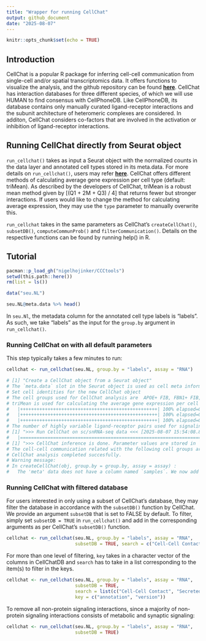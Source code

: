 ```yaml
---
title: "Wrapper for running CellChat"
output: github_document
date: "2025-08-07"
---
```


```r
knitr::opts_chunk$set(echo = TRUE)
```

## Introduction

CellChat is a popular R package for inferring cell-cell communication from single-cell and/or spatial transcriptomics data. It offers functions to visualize the analysis, and the github repository can be found [**here**](https://github.com/jinworks/CellChat). CellChat has interaction databases for three different species, of which we will use HUMAN to find consensus with CellPhoneDB. Like CellPhoneDB, its database contains only manually curated ligand-receptor interactions and the subunit architecture of heteromeric complexes are considered. In additon, CellChat considers co-factors that are involved in the activation or inhibition of ligand-receptor interactions. 

## Running CellChat directly from Seurat object

`run_cellchat()` takes as input a Seurat object with the normalized counts in the data layer and annotated cell types stored in its meta.data. For more details on `run_cellchat()`, users may refer [**here**](../R/run_cellchat.R). CellChat offers different methods of calculating average gene expression per cell type (default: triMean). As described by the developers of CellChat, triMean is a robust mean method given by [(Q1 + 2M + Q3) / 4] that returns fewer but stronger interactions. If users would like to change the method for calculating average expression, they may use the `type` parameter to manually overwrite this. 

`run_cellchat` takes in the same parameters as CellChat's `createCellChat()`, `subsetDB()`, `computeCommunProb()` and `filterCommunication()`. Details on the respective functions can be found by running help(<package_name>) in R. 

## Tutorial

```r
pacman::p_load_gh("nigelhojinker/CCCtools")
setwd(this.path::here())
rm(list = ls())

data("seu.NL")

seu.NL@meta.data %>% head()
```

In `seu.Nl`, the metadata column for the annotated cell type labels is "labels". As such, we take "labels" as the input for the `group.by` argument in `run_cellchat()`.

### Running CellChat on with all default parameters

This step typically takes a few minutes to run:

```r
cellchat <- run_cellchat(seu.NL, group.by = "labels", assay = "RNA")

# [1] "Create a CellChat object from a Seurat object"
# The `meta.data` slot in the Seurat object is used as cell meta information 
# Set cell identities for the new CellChat object 
# The cell groups used for CellChat analysis are  APOE+ FIB, FBN1+ FIB, COL11A1+ FIB, Inflam. FIB, cDC1, cDC2, LC, Inflam. DC, TC, Inflam. TC, CD40LG+ TC, NKT 
# triMean is used for calculating the average gene expression per cell group. 
#   |++++++++++++++++++++++++++++++++++++++++++++++++++| 100% elapsed=00s  
#   |++++++++++++++++++++++++++++++++++++++++++++++++++| 100% elapsed=00s  
#   |++++++++++++++++++++++++++++++++++++++++++++++++++| 100% elapsed=00s  
# The number of highly variable ligand-receptor pairs used for signaling inference is 440 
# [1] ">>> Run CellChat on sc/snRNA-seq data <<< [2025-08-07 15:54:08.823879]"
#   |=======================================================================================================| 100%
# [1] ">>> CellChat inference is done. Parameter values are stored in `object@options$parameter` <<< [2025-08-07 15:57:07.573151]"
# The cell-cell communication related with the following cell groups are excluded due to the few number of cells:  cDC1, Inflam. DC ! 	37.6% interactions are removed!
# CellChat analysis completed succesfully.
# Warning message:
# In createCellChat(obj, group.by = group.by, assay = assay) :
#   The 'meta' data does not have a column named `samples`. We now add this column and all cells are assumed to belong to `sample1`! 
```

### Running CellChat with filtered database

For users interested in only using a subset of CellChat's database, they may filter the database in accordance with the `subsetDB()` function by CellChat. We provide an argument `subsetDB` that is set to FALSE by default. To filter, simply set `subsetDB = TRUE` in `run_cellchat()` and add in the corresponding arguments as per CellChat's `subsetDB()` function.

```r
cellchat <- run_cellchat(seu.NL, group.by = "labels", assay = "RNA",
                         subsetDB = TRUE, search = c("Cell-Cell Contact"), key = c("annotation"))
```

For more than one level of filtering, `key` takes in a character vector of the columns in CellChatDB and `search` has to take in a list corresponding to the item(s) to filter in the keys.

```r
cellchat <- run_cellchat(seu.NL, group.by = "labels", assay = "RNA",
                         subsetDB = TRUE, 
                         search = list(c("Cell-Cell Contact", "Secreted Signaling"), c("CellChatDB v1")),
                         key = c("annotation", "version"))
```

To remove all non-protein signaling interactions, since a majority of non-protein signaling interactions consists of metabolic and synaptic signaling:

```r
cellchat <- run_cellchat(seu.NL, group.by = "labels", assay = "RNA",
                         subsetDB = TRUE)
```


